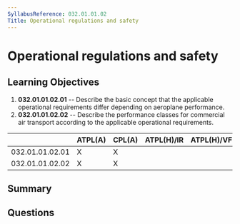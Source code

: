 ```yaml
---
SyllabusReference: 032.01.01.02
Title: Operational regulations and safety
---
```


# Operational regulations and safety

## Learning Objectives

1.  **032.01.01.02.01** -- Describe the basic concept that the applicable
    operational requirements differ depending on aeroplane performance.
2.  **032.01.01.02.02** -- Describe the performance classes for commercial air
    transport according to the applicable operational requirements.

|                 | ATPL(A) | CPL(A) | ATPL(H)/IR | ATPL(H)/VFR | CPL(H) | IR | CBIR(A) |
| --------------- | ------- | ------ | ---------- | ----------- | ------ | -- | ------- |
| 032.01.01.02.01 | X       | X      |            |             |        |    |         |
| 032.01.01.02.02 | X       | X      |            |             |        |    |         |

## Summary

## Questions
